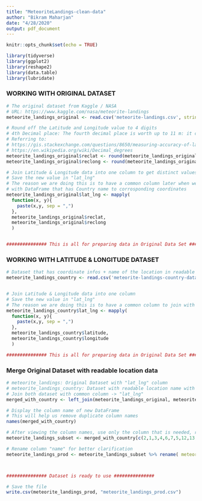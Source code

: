 ```yaml
---
title: "MeteoriteLandings-clean-data"
author: "Bikram Maharjan"
date: "4/28/2020"
output: pdf_document
---
```


```r
knitr::opts_chunk$set(echo = TRUE)
```


```r

library(tidyverse)
library(ggplot2)
library(reshape2)
library(data.table)
library(lubridate)

```



### WORKING WITH ORIGINAL DATASET
```r

# The original dataset from Kaggle / NASA
# URL: https://www.kaggle.com/nasa/meteorite-landings
meteorite_landings_original <- read.csv('meteorite-landings.csv', stringsAsFactors = FALSE)

# Round off the Latitude and Longitude value to 4 digits
# 4th Decimal place: The fourth decimal place is worth up to 11 m: it can identify a parcel of land
# Referring to: 
# https://gis.stackexchange.com/questions/8650/measuring-accuracy-of-latitude-and-longitude
# https://en.wikipedia.org/wiki/Decimal_degrees
meteorite_landings_original$reclat <- round(meteorite_landings_original$reclat, digits = 4)
meteorite_landings_original$reclong <- round(meteorite_landings_original$reclong, digits = 4)

# Join Latitude & Longitude data into one column to get distinct values
# Save the new value in "lat_lng"
# The reason we are doing this is to have a common column later when we do join 
# with DataFrame that has Country name to corrosponding coordinates
meteorite_landings_original$lat_lng <- mapply(
  function(x, y){
    paste(x,y, sep = ",")
  }, 
  meteorite_landings_original$reclat, 
  meteorite_landings_original$reclong
  ) 


############### This is all for preparing data in Original Data Set ############### 

```


### WORKING WITH LATITUDE & LONGITUDE DATASET
```r

# Dataset that has coordinate infos + name of the location in readable text. Eg: Country Name or Ocean
meteorite_landings_country <- read.csv('meteorite-landings-country-dataset.csv', stringsAsFactors = FALSE)


# Join Latitude & Longitude data into one column
# Save the new value in "lat_lng"
# The reason we are doing this is to have a common column to join with Original Dataset
meteorite_landings_country$lat_lng <- mapply(
  function(x, y){
    paste(x,y, sep = ",")
  }, 
  meteorite_landings_country$latitude, 
  meteorite_landings_country$longitude
  ) 

############### This is all for preparing data in Original Data Set ############### 

```


### Merge Original Dataset with readable location data
```r

# meteorite_landings: Original Dataset with "lat_lng" column
# meteorite_landings_country: Dataset with readable location name with "lat_lng" column
# Join both dataset with common column -> "lat_lng"
merged_with_country <- left_join(meteorite_landings_original, meteorite_landings_country, by = "lat_lng")

# Display the column name of new DataFrame
# This will help us remove duplicate column names
names(merged_with_country)

# After viewing the column names, use only the column that is needed, removing duplicate columns
meteorite_landings_subset <- merged_with_country[c(2,1,3,4,6,7,5,12,13,17,16,14,15,11)]

# Rename column "name" for better clarification
meteorite_landings_prod <- meteorite_landings_subset %>% rename( meteorite_name = name )



############### Dataset is ready to use ############### 

# Save the file
write.csv(meteorite_landings_prod, "meteorite_landings_prod.csv")

```

